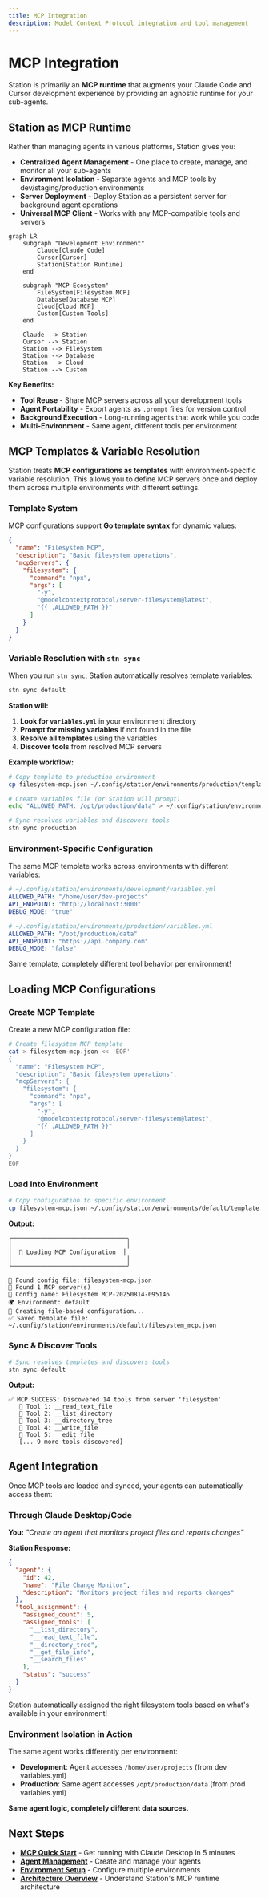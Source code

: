 ```yaml
---
title: MCP Integration
description: Model Context Protocol integration and tool management
---
```


# MCP Integration

Station is primarily an **MCP runtime** that augments your Claude Code and Cursor development experience by providing an agnostic runtime for your sub-agents.

## Station as MCP Runtime

Rather than managing agents in various platforms, Station gives you:

- **Centralized Agent Management** - One place to create, manage, and monitor all your sub-agents
- **Environment Isolation** - Separate agents and MCP tools by dev/staging/production environments  
- **Server Deployment** - Deploy Station as a persistent server for background agent operations
- **Universal MCP Client** - Works with any MCP-compatible tools and servers

```mermaid
graph LR
    subgraph "Development Environment"
        Claude[Claude Code]
        Cursor[Cursor]
        Station[Station Runtime]
    end
    
    subgraph "MCP Ecosystem"
        FileSystem[Filesystem MCP]
        Database[Database MCP] 
        Cloud[Cloud MCP]
        Custom[Custom Tools]
    end
    
    Claude --> Station
    Cursor --> Station
    Station --> FileSystem
    Station --> Database
    Station --> Cloud
    Station --> Custom
```

**Key Benefits:**
- **Tool Reuse** - Share MCP servers across all your development tools
- **Agent Portability** - Export agents as `.prompt` files for version control
- **Background Execution** - Long-running agents that work while you code
- **Multi-Environment** - Same agent, different tools per environment

## MCP Templates & Variable Resolution

Station treats **MCP configurations as templates** with environment-specific variable resolution. This allows you to define MCP servers once and deploy them across multiple environments with different settings.

### Template System

MCP configurations support **Go template syntax** for dynamic values:

```json
{
  "name": "Filesystem MCP",
  "description": "Basic filesystem operations",
  "mcpServers": {
    "filesystem": {
      "command": "npx",
      "args": [
        "-y",
        "@modelcontextprotocol/server-filesystem@latest",
        "{{ .ALLOWED_PATH }}"
      ]
    }
  }
}
```

### Variable Resolution with `stn sync`

When you run `stn sync`, Station automatically resolves template variables:

```bash
stn sync default
```

**Station will:**
1. **Look for `variables.yml`** in your environment directory
2. **Prompt for missing variables** if not found in the file
3. **Resolve all templates** using the variables
4. **Discover tools** from resolved MCP servers

**Example workflow:**
```bash
# Copy template to production environment
cp filesystem-mcp.json ~/.config/station/environments/production/template.json

# Create variables file (or Station will prompt)
echo "ALLOWED_PATH: /opt/production/data" > ~/.config/station/environments/production/variables.yml

# Sync resolves variables and discovers tools
stn sync production
```

### Environment-Specific Configuration

The same MCP template works across environments with different variables:

```yaml
# ~/.config/station/environments/development/variables.yml
ALLOWED_PATH: "/home/user/dev-projects"
API_ENDPOINT: "http://localhost:3000"
DEBUG_MODE: "true"
```

```yaml
# ~/.config/station/environments/production/variables.yml  
ALLOWED_PATH: "/opt/production/data"
API_ENDPOINT: "https://api.company.com"
DEBUG_MODE: "false"
```

Same template, completely different tool behavior per environment!

## Loading MCP Configurations

### Create MCP Template

Create a new MCP configuration file:

```bash
# Create filesystem MCP template
cat > filesystem-mcp.json << 'EOF'
{
  "name": "Filesystem MCP",
  "description": "Basic filesystem operations",
  "mcpServers": {
    "filesystem": {
      "command": "npx",
      "args": [
        "-y",
        "@modelcontextprotocol/server-filesystem@latest",
        "{{ .ALLOWED_PATH }}"
      ]
    }
  }
}
EOF
```

### Load Into Environment

```bash
# Copy configuration to specific environment
cp filesystem-mcp.json ~/.config/station/environments/default/template.json
```

**Output:**
```
╭────────────────────────────────╮
│                                │
│  📂 Loading MCP Configuration  │
│                                │
╰────────────────────────────────╯

📄 Found config file: filesystem-mcp.json
🔧 Found 1 MCP server(s)
📝 Config name: Filesystem MCP-20250814-095146
🌍 Environment: default
📁 Creating file-based configuration...
✅ Saved template file: ~/.config/station/environments/default/filesystem_mcp.json
```

### Sync & Discover Tools

```bash
# Sync resolves templates and discovers tools
stn sync default
```

**Output:**
```
✅ MCP SUCCESS: Discovered 14 tools from server 'filesystem'
   🔧 Tool 1: __read_text_file
   🔧 Tool 2: __list_directory  
   🔧 Tool 3: __directory_tree
   🔧 Tool 4: __write_file
   🔧 Tool 5: __edit_file
   [... 9 more tools discovered]
```

## Agent Integration

Once MCP tools are loaded and synced, your agents can automatically access them:

### Through Claude Desktop/Code

**You:** *"Create an agent that monitors project files and reports changes"*

**Station Response:**
```json
{
  "agent": {
    "id": 42,
    "name": "File Change Monitor",
    "description": "Monitors project files and reports changes"
  },
  "tool_assignment": {
    "assigned_count": 5,
    "assigned_tools": [
      "__list_directory",
      "__read_text_file", 
      "__directory_tree",
      "__get_file_info",
      "__search_files"
    ],
    "status": "success"
  }
}
```

Station automatically assigned the right filesystem tools based on what's available in your environment!

### Environment Isolation in Action

The same agent works differently per environment:

- **Development**: Agent accesses `/home/user/projects` (from dev variables.yml)
- **Production**: Same agent accesses `/opt/production/data` (from prod variables.yml)

**Same agent logic, completely different data sources.**

## Next Steps

- **[MCP Quick Start](/station/en/mcp-quickstart)** - Get running with Claude Desktop in 5 minutes  
- **[Agent Management](/station/en/agents/creating)** - Create and manage your agents
- **[Environment Setup](/station/en/environments)** - Configure multiple environments
- **[Architecture Overview](/station/en/architecture)** - Understand Station's MCP runtime architecture